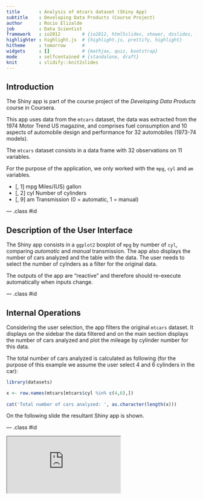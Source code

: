 ```yaml
---
title       : Analysis of mtcars dataset (Shiny App)
subtitle    : Developing Data Products (Course Project)
author      : Rocio Elizalde
job         : Data Scientist
framework   : io2012        # {io2012, html5slides, shower, dzslides, ...}
highlighter : highlight.js  # {highlight.js, prettify, highlight}
hitheme     : tomorrow      # 
widgets     : []            # {mathjax, quiz, bootstrap}
mode        : selfcontained # {standalone, draft}
knit        : slidify::knit2slides
---
```


## Introduction

The Shiny app is part of the course project of the *Developing Data Products* course in Coursera. 

This app uses data from the `mtcars` dataset, the data was extracted from the 1974 Motor Trend US magazine, and comprises fuel consumption and 10 aspects of automobile design and performance for 32 automobiles (1973-74 models).

The `mtcars` dataset consists in a data frame with 32 observations on 11 variables.

For the purpose of the application, we only worked with the `mpg`, `cyl` and `am` variables.

- [, 1] mpg    Miles/(US) gallon
- [, 2] cyl	Number of cylinders
- [, 9]	am	Transmission (0 = automatic, 1 = manual)

--- .class #id 

## Description of the User Interface

The Shiny app consists in a `ggplot2` boxplot of `mpg` by number of `cyl`, comparing *automatic*  and *manual* transmission. The app also displays the number of cars analyzed and the table with the data. The user needs to select the number of cylnders as a filter for the original data.

The outputs of the app are "reactive" and therefore should re-execute automatically when inputs change.

--- .class #id

## Internal Operations

Considering the user selection, the app filters the original `mtcars` dataset. It displays on the sidebar the data filtered and on the main section displays the number of cars analyzed and plot the mileage by cylinder number for this data.

The total number of cars analyzed is calculated as following (for the purpose of this example we assume the user select 4 and 6 cylinders in the car):

```r
library(datasets)
```

```r
x <- row.names(mtcars[mtcars$cyl %in% c(4,6),])
        
cat('Total number of cars analyzed: ', as.character(length(x)))
```

On the following slide the resultant Shiny app is shown.

--- .class #id

<iframe src=http://relizalde.shinyapps.io/DataProductsProject></iframe>
